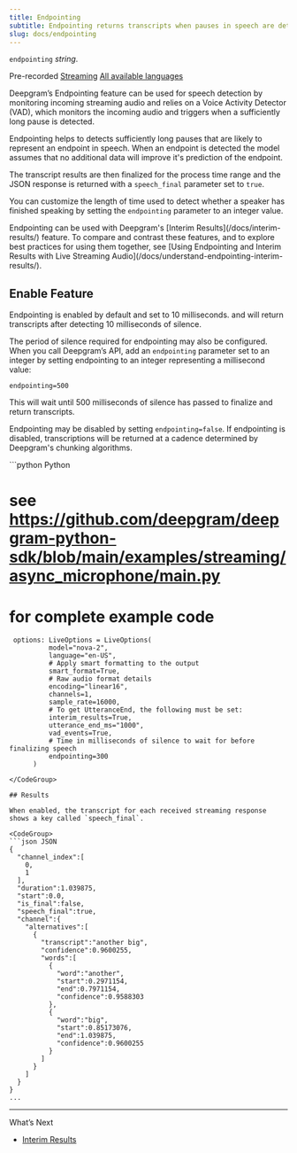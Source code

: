 ```yaml
---
title: Endpointing
subtitle: Endpointing returns transcripts when pauses in speech are detected.
slug: docs/endpointing
---
```



`endpointing` *string*.

Pre-recorded [Streaming](/docs/getting-started-with-live-streaming-audio) [All available languages](/docs/models-languages-overview)

Deepgram’s Endpointing feature can be used for speech detection by monitoring incoming streaming audio and relies on a Voice Activity Detector (VAD), which monitors the incoming audio and triggers when a sufficiently long pause is detected.

Endpointing helps to detects sufficiently long pauses that are likely to represent an endpoint in speech. When an endpoint is detected the model assumes that no additional data will improve it's prediction of the endpoint.

The transcript results are then finalized for the process time range and the JSON response is returned with a `speech_final` parameter set to `true`.

You can customize the length of time used to detect whether a speaker has finished speaking by setting the `endpointing` parameter to an integer value.

<Info>
  Endpointing can be used with Deepgram's [Interim Results](/docs/interim-results/) feature. To compare and contrast these features, and to explore best practices for using them together, see [Using Endpointing and Interim Results with Live Streaming Audio](/docs/understand-endpointing-interim-results/).
</Info>

## Enable Feature

Endpointing is enabled by default and set to 10 milliseconds. and will return transcripts after detecting 10 milliseconds of silence.

The period of silence required for endpointing may also be configured. When you call Deepgram’s API, add an `endpointing` parameter set to an integer by setting endpointing to an integer representing a millisecond value:

`endpointing=500`

This will wait until 500 milliseconds of silence has passed to finalize and return transcripts.

Endpointing may be disabled by setting `endpointing=false`. If endpointing is disabled, transcriptions will be returned at a cadence determined by Deepgram's chunking algorithms.

<CodeGroup>
  ```python Python

  # see https://github.com/deepgram/deepgram-python-sdk/blob/main/examples/streaming/async_microphone/main.py
  # for complete example code

     options: LiveOptions = LiveOptions(
              model="nova-2",
              language="en-US",
              # Apply smart formatting to the output
              smart_format=True,
              # Raw audio format details
              encoding="linear16",
              channels=1,
              sample_rate=16000,
              # To get UtteranceEnd, the following must be set:
              interim_results=True,
              utterance_end_ms="1000",
              vad_events=True,
              # Time in milliseconds of silence to wait for before finalizing speech
              endpointing=300
          )
  ```
</CodeGroup>

## Results

When enabled, the transcript for each received streaming response shows a key called `speech_final`.

<CodeGroup>
  ```json JSON
  {
    "channel_index":[
      0,
      1
    ],
    "duration":1.039875,
    "start":0.0,
    "is_final":false,
    "speech_final":true,
    "channel":{
      "alternatives":[
        {
          "transcript":"another big",
          "confidence":0.9600255,
          "words":[
            {
              "word":"another",
              "start":0.2971154,
              "end":0.7971154,
              "confidence":0.9588303
            },
            {
              "word":"big",
              "start":0.85173076,
              "end":1.039875,
              "confidence":0.9600255
            }
          ]
        }
      ]
    }
  }
  ...
  ```
</CodeGroup>

***

What’s Next

* [Interim Results](/docs/interim-results)
